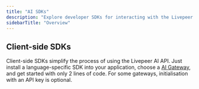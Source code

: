 ```yaml
---
title: "AI SDKs"
description: "Explore developer SDKs for interacting with the Livepeer AI API."
sidebarTitle: "Overview"
---
```


## Client-side SDKs

Client-side SDKs simplify the process of using the Livepeer AI API. Just install
a language-specific SDK into your application, choose a
[AI Gateway](/ai/builders/gateways), and get started with only 2 lines of
code. For some gateways, initialisation with an API key is optional.

<CardGroup cols={2}>
  <Card title="Go" icon="golang" color="#1EAED8" href="/ai/sdks/go" />
  <Card
    title="Typescript"
    icon="js"
    color="#EFD81A"
    href="/ai/sdks/javascript"
  />
  <Card title="Python" icon="python" color="#F4DC5E" href="/ai/sdks/python" />
</CardGroup>
